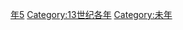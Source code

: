 {{Catnav|頁面分類|历史|歷史時代|年|13世纪各年}}
{{catmore}}

{{Decade category header|decade = 1230}}
{{Commons category|1235}}

[[Category:1230年代|年5]]
[[Category:13世纪各年|Category:13世纪各年]]
[[Category:未年|Category:未年]]
